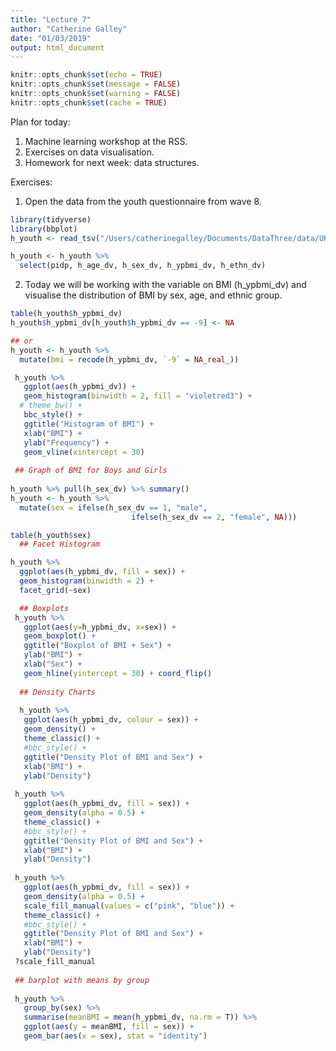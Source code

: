 ```yaml
---
title: "Lecture 7"
author: "Catherine Galley"
date: "01/03/2019"
output: html_document
---
```


```r
knitr::opts_chunk$set(echo = TRUE)
knitr::opts_chunk$set(message = FALSE)
knitr::opts_chunk$set(warning = FALSE)
knitr::opts_chunk$set(cache = TRUE)
```
Plan for today:

1. Machine learning workshop at the RSS.
2. Exercises on data visualisation.
3. Homework for next week: data structures.

Exercises:

1. Open the data from the youth questionnaire from wave 8.

```r
library(tidyverse)
library(bbplot)
h_youth <- read_tsv("/Users/catherinegalley/Documents/DataThree/data/UKDA-6614-tab/tab/ukhls_w8/h_youth.tab")

h_youth <- h_youth %>% 
  select(pidp, h_age_dv, h_sex_dv, h_ypbmi_dv, h_ethn_dv)
```


2. Today we will be working with the variable on BMI (h_ypbmi_dv) and visualise the distribution of BMI by sex, age, and ethnic group.

```r
table(h_youth$h_ypbmi_dv)
h_youth$h_ypbmi_dv[h_youth$h_ypbmi_dv == -9] <- NA

## or 
h_youth <- h_youth %>% 
  mutate(bmi = recode(h_ypbmi_dv, `-9` = NA_real_))

 h_youth %>%
   ggplot(aes(h_ypbmi_dv)) + 
   geom_histogram(binwidth = 2, fill = "violetred3") + 
  # theme_bw() + 
   bbc_style() +
   ggtitle("Histogram of BMI") +
   xlab("BMI") + 
   ylab("Frequency") + 
   geom_vline(xintercept = 30) 
 
 ## Graph of BMI for Boys and Girls
 
h_youth %>% pull(h_sex_dv) %>% summary()
h_youth <- h_youth %>%
  mutate(sex = ifelse(h_sex_dv == 1, "male",
                           ifelse(h_sex_dv == 2, "female", NA)))

table(h_youth$sex)
  ## Facet Histogram

h_youth %>%
  ggplot(aes(h_ypbmi_dv, fill = sex)) +
  geom_histogram(binwidth = 2) + 
  facet_grid(~sex)

  ## Boxplots
 h_youth %>%
   ggplot(aes(y=h_ypbmi_dv, x=sex)) +
   geom_boxplot() +
   ggtitle("Boxplot of BMI + Sex") +
   ylab("BMI") + 
   xlab("Sex") + 
   geom_hline(yintercept = 30) + coord_flip()
 
  ## Density Charts
 
  h_youth %>%
   ggplot(aes(h_ypbmi_dv, colour = sex)) + 
   geom_density() + 
   theme_classic() + 
   #bbc_style() +
   ggtitle("Density Plot of BMI and Sex") +
   xlab("BMI") + 
   ylab("Density")
  
 h_youth %>%
   ggplot(aes(h_ypbmi_dv, fill = sex)) + 
   geom_density(alpha = 0.5) + 
   theme_classic() + 
   #bbc_style() +
   ggtitle("Density Plot of BMI and Sex") +
   xlab("BMI") + 
   ylab("Density")
    
 h_youth %>%
   ggplot(aes(h_ypbmi_dv, fill = sex)) + 
   geom_density(alpha = 0.5) +
   scale_fill_manual(values = c("pink", "blue")) + 
   theme_classic() + 
   #bbc_style() +
   ggtitle("Density Plot of BMI and Sex") +
   xlab("BMI") + 
   ylab("Density")
 ?scale_fill_manual
 
 ## barplot with means by group 
 
 h_youth %>%
   group_by(sex) %>%
   summarise(meanBMI = mean(h_ypbmi_dv, na.rm = T)) %>%
   ggplot(aes(y = meanBMI, fill = sex)) +
   geom_bar(aes(x = sex), stat = "identity") 

```
